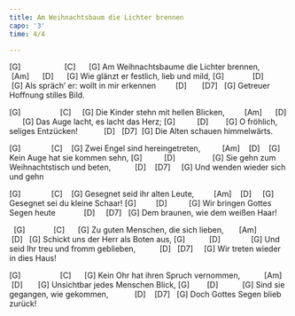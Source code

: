 ```yaml
---
title: Am Weihnachtsbaum die Lichter brennen
capo: '3'
time: 4/4

---
```


[G]                    [C]      [G]
Am Weihnachtsbaume die Lichter brennen,
              [Am]      [D]      [G]
Wie glänzt er festlich, lieb und mild,
[G]             [D]            [G]
Als spräch’ er: wollt in mir erkennen
         [D]       [D7]   [G]
Getreuer Hoffnung stilles Bild.


[G]                  [C]     [G]
Die Kinder stehn mit hellen Blicken,
         [Am]      [D]       [G]
Das Auge lacht, es lacht das Herz;
[G]          [D]        [G]
O fröhlich, seliges Entzücken!
            [D]   [D7]  [G]
Die Alten schauen himmelwärts.


 [G]              [C]    [G]
Zwei Engel sind hereingetreten,
          [Am]    [D]    [G]
Kein Auge hat sie kommen sehn,
[G]          [D]                 [G]
Sie gehn zum Weihnachtstisch und beten,
           [D]    [D7]     [G]
Und wenden wieder sich und gehn
 
 [G]              [C]    [G]
Gesegnet seid ihr alten Leute,
         [Am]    [D]     [G]
Gesegnet sei du kleine Schaar!
[G]         [D]          [G]
Wir bringen Gottes Segen heute
             [D]     [D7]   [G]
Dem braunen, wie dem weißen Haar!


   [G]             [C]      [G]
Zu guten Menschen, die sich lieben,
       [Am]              [D]   [G]
Schickt uns der Herr als Boten aus,
[G]           [D]              [G]
Und seid Ihr treu und fromm geblieben,
           [D]   [D7]     [G]
Wir treten wieder in dies Haus!
 

[G]                  [C]      [G]
Kein Ohr hat ihren Spruch vernommen,
           [Am]  [D]       [G]
Unsichtbar jedes Menschen Blick,
[G]        [D]           [G]
Sind sie gegangen, wie gekommen,
            [D]    [D7]   [G]
Doch Gottes Segen blieb zurück!
